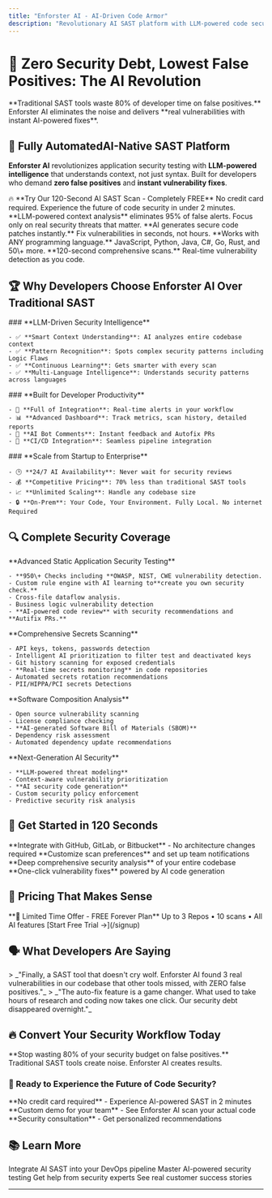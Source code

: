 ```yaml
---
title: "Enforster AI - AI-Driven Code Armor"
description: "Revolutionary AI SAST platform with LLM-powered code security, instant vulnerability fixes, AI Threat Modeling, IaC, SCA analysis, secrets detection, license management and SBOM generation. 120-second scans, lowest ever false positives."
---
```


# 🚀 **Zero Security Debt, Lowest False Positives: The AI Revolution**

<Warning>
  **Traditional SAST tools waste 80% of developer time on false positives.** Enforster AI eliminates the noise and delivers **real vulnerabilities with instant AI-powered fixes**.
</Warning>

## 🎯 Fully Automated**AI-Native SAST Platform** 

**Enforster AI** revolutionizes application security testing with **LLM-powered intelligence** that understands context, not just syntax. Built for developers who demand **zero false positives** and **instant vulnerability fixes**.

<Note>
  🔥 **Try Our 120-Second AI SAST Scan - Completely FREE**
  No credit card required. Experience the future of code security in under 2 minutes.
</Note>

<CardGroup cols={2}>
  <Card title="🎯 Zero False Positives" icon="shield-check" href="/features/accuracy">
    **LLM-powered context analysis** eliminates 95% of false alerts. Focus only on real security threats that matter.
  </Card>
  <Card title="⚡ One-Click Auto-Fix" icon="wand-magic-sparkles" href="/features/auto-fix">
    **AI generates secure code patches instantly.** Fix vulnerabilities in seconds, not hours.
  </Card>
  <Card title="🌐 Universal Language Support" icon="code" href="/features/languages">
    **Works with ANY programming language.** JavaScript, Python, Java, C#, Go, Rust, and 50\+ more.
  </Card>
  <Card title="⚡ Lightning-Fast Scans" icon="bolt" href="/features/real-time">
    **120-second comprehensive scans.** Real-time vulnerability detection as you code.
  </Card>
</CardGroup>

## 🏆 **Why Developers Choose Enforster AI Over Traditional SAST**

<Tabs>
  <Tab title="🤖 AI-Powered Analysis">
    ### **LLM-Driven Security Intelligence**

    - ✅ **Smart Context Understanding**: AI analyzes entire codebase context
    - ✅ **Pattern Recognition**: Spots complex security patterns including Logic Flaws
    - ✅ **Continuous Learning**: Gets smarter with every scan
    - ✅ **Multi-Language Intelligence**: Understands security patterns across languages
  </Tab>
  <Tab title="🛠️ Developer Experience">
    ### **Built for Developer Productivity**

    - 🔔 **Full of Integration**: Real-time alerts in your workflow
    - 📊 **Advanced Dashboard**: Track metrics, scan history, detailed reports
    - 💬 **AI Bot Comments**: Instant feedback and Autofix PRs
    - 🔄 **CI/CD Integration**: Seamless pipeline integration
  </Tab>
  <Tab title="🏢 Enterprise Ready">
    ### **Scale from Startup to Enterprise**

    - 🕒 **24/7 AI Availability**: Never wait for security reviews
    - 💰 **Competitive Pricing**: 70% less than traditional SAST tools
    - 📈 **Unlimited Scaling**: Handle any codebase size
    - 🔒 **On-Prem**: Your Code, Your Environment. Fully Local. No internet Required
  </Tab>
</Tabs>

## 🔍 **Complete Security Coverage**

<AccordionGroup>
  <Accordion title="SAST + AI Code Review" icon="shield-check">
    **Advanced Static Application Security Testing**

    - **950\+ Checks including **OWASP, NIST, CWE vulnerability detection.
    - Custom rule engine with AI learning to**create you own security check.** 
    - Cross-file dataflow analysis. 
    - Business logic vulnerability detection
    - **AI-powered code review** with security recommendations and **Autifix PRs.**
  </Accordion>
  <Accordion title="Smart Secrets Detection + PII/PCI Data Leakage" icon="key">
    **Comprehensive Secrets Scanning**

    - API keys, tokens, passwords detection
    - Intelligent AI prioritization to filter test and deactivated keys
    - Git history scanning for exposed credentials
    - **Real-time secrets monitoring** in code repositories
    - Automated secrets rotation recommendations
    - PII/HIPPA/PCI secrets Detections
  </Accordion>
  <Accordion title="Deep SCA + IaC + AI SBOM Generation" icon="cube">
    **Software Composition Analysis**

    - Open source vulnerability scanning
    - License compliance checking
    - **AI-generated Software Bill of Materials (SBOM)**
    - Dependency risk assessment
    - Automated dependency update recommendations
  </Accordion>
  <Accordion title="LLM Security Priortizations" icon="brain">
    **Next-Generation AI Security**

    - **LLM-powered threat modeling**
    - Context-aware vulnerability prioritization
    - **AI security code generation**
    - Custom security policy enforcement
    - Predictive security risk analysis
  </Accordion>
</AccordionGroup>

## 🚀 **Get Started in 120 Seconds**

<Steps>
  <Step title="🔗 Connect Repository">
    **Integrate with GitHub, GitLab, or Bitbucket** - No architecture changes required
  </Step>
  <Step title="⚙️ Configure AI Settings">
    **Customize scan preferences** and set up team notifications
  </Step>
  <Step title="🔍 Run AI SAST Scan">
    **Deep comprehensive security analysis** of your entire codebase
  </Step>
  <Step title="🛠️ Apply Auto-Fixes">
    **One-click vulnerability fixes** powered by AI code generation
  </Step>
</Steps>

## 💎 **Pricing That Makes Sense**

<Tip>
  **🎁 Limited Time Offer - FREE Forever Plan** Up to 3 Repos • 10 scans • All AI features [Start Free Trial →](/signup)
</Tip>

## 🗣️ **What Developers Are Saying**

<CardGroup cols={2}>
  <Card title="🚀 Zero False Positives">
    > _"Finally, a SAST tool that doesn't cry wolf. Enforster AI found 3 real vulnerabilities in our codebase that other tools missed, with ZERO false positives."_
  </Card>
  <Card title="⚡ Instant Fixes">
    > _"The auto-fix feature is a game changer. What used to take hours of research and coding now takes one click. Our security debt disappeared overnight."_
  </Card>
</CardGroup>

## 🔥 **Convert Your Security Workflow Today**

<Warning>
  **Stop wasting 80% of your security budget on false positives.** Traditional SAST tools create noise. Enforster AI creates results.
</Warning>

### **🎯 Ready to Experience the Future of Code Security?**

<CardGroup cols={3}>
  <Card title="🚀 Start Free Trial" icon="rocket" href="/signup">
    **No credit card required** - Experience AI-powered SAST in 2 minutes
  </Card>
  <Card title="📅 Book Demo" icon="calendar" href="/demo">
    **Custom demo for your team** - See Enforster AI scan your actual code
  </Card>
  <Card title="💬 Talk to Expert" icon="comments" href="/contact">
    **Security consultation** - Get personalized recommendations
  </Card>
</CardGroup>

## 📚 **Learn More**

<CardGroup cols={4}>
  <Card title="📖 API Reference" icon="code" href="/api-reference">
    Integrate AI SAST into your DevOps pipeline
  </Card>
  <Card title="🎓 Tutorials" icon="graduation-cap" href="/tutorials">
    Master AI-powered security testing
  </Card>
  <Card title="🛟 24/7 Support" icon="life-ring" href="/support">
    Get help from security experts
  </Card>
  <Card title="📊 Case Studies" icon="chart-line" href="/case-studies">
    See real customer success stories
  </Card>
</CardGroup>

---